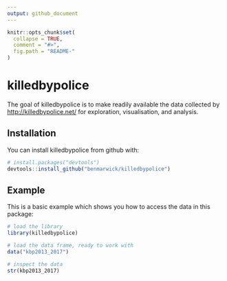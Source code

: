 ```yaml
---
output: github_document
---
```


<!-- README.md is generated from README.Rmd. Please edit that file -->

```r
knitr::opts_chunk$set(
  collapse = TRUE,
  comment = "#>",
  fig.path = "README-"
)
```

# killedbypolice

The goal of killedbypolice is to make readily available the data collected by <http://killedbypolice.net/> for exploration, visualisation, and analysis. 

## Installation

You can install killedbypolice from github with:

```r
# install.packages("devtools")
devtools::install_github("benmarwick/killedbypolice")
```

## Example

This is a basic example which shows you how to access the data in this package:

```r
# load the library
library(killedbypolice)

# load the data frame, ready to work with 
data("kbp2013_2017")

# inspect the data
str(kbp2013_2017)
```

